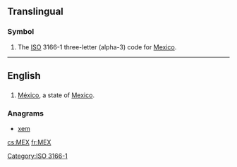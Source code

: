 {{also|mex|Mex.}}
==Translingual==

===Symbol===
{{head|mul|symbol}}
# The [[ISO]] 3166-1 three-letter (alpha-3) code for [[Mexico]].

[[Category:ISO 3166-1]]
----
==English==

==={{abbreviation-old|en}}===
{{head|en}}
# [[México]], a state of [[Mexico]].

===Anagrams===
* [[xem#English|xem]]

[[cs:MEX]]
[[fr:MEX]]